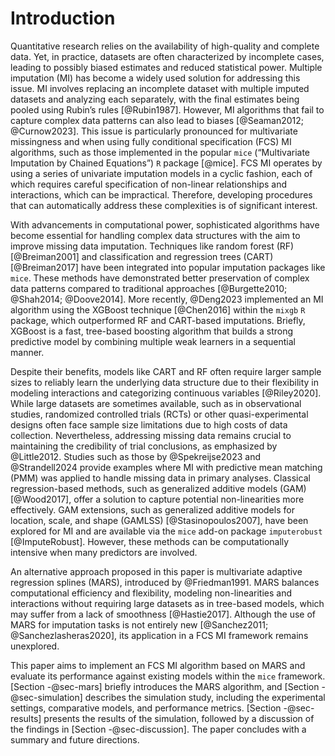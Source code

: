 # Introduction {#sec-introduction}

Quantitative research relies on the availability of high-quality and complete data. Yet, in practice, datasets are often characterized by incomplete cases, leading to possibly biased estimates and reduced statistical power. Multiple imputation (MI) has become a widely used solution for addressing this issue. MI involves replacing an incomplete dataset with multiple imputed datasets and analyzing each separately, with the final estimates being pooled using Rubin's rules [@Rubin1987]. However, MI algorithms that fail to capture complex data patterns can also lead to biases [@Seaman2012; @Curnow2023]. This issue is particularly pronounced for multivariate missingness and when using fully conditional specification (FCS) MI algorithms, such as those implemented in the popular `mice` ("Multivariate Imputation by Chained Equations") `R` package [@mice]. FCS MI operates by using a series of univariate imputation models in a cyclic fashion, each of which requires careful specification of non-linear relationships and interactions, which can be impractical. Therefore, developing procedures that can automatically address these complexities is of significant interest.

With advancements in computational power, sophisticated algorithms have become essential for handling complex data structures with the aim to improve missing data imputation. Techniques like random forest (RF) [@Breiman2001] and classification and regression trees (CART) [@Breiman2017] have been integrated into popular imputation packages like `mice`. These methods have demonstrated better preservation of complex data patterns compared to traditional approaches [@Burgette2010; @Shah2014; @Doove2014]. More recently, @Deng2023 implemented an MI algorithm using the XGBoost technique [@Chen2016] within the `mixgb` `R` package, which outperformed RF and CART-based imputations. Briefly, XGBoost is a fast, tree-based boosting algorithm that builds a strong predictive model by combining multiple weak learners in a sequential manner.

Despite their benefits, models like CART and RF often require larger sample sizes to reliably learn the underlying data structure due to their flexibility in modeling interactions and categorizing continuous variables [@Riley2020].
While large datasets are sometimes available, such as in observational studies, randomized controlled trials (RCTs) or other quasi-experimental designs often face sample size limitations due to high costs of data collection.
Nevertheless, addressing missing data remains crucial to maintaining the credibility of trial conclusions, as emphasized by @Little2012. Studies such as those by @Spekreijse2023 and @Strandell2024 provide examples where MI with predictive mean matching (PMM) was applied to handle missing data in primary analyses.
Classical regression-based methods, such as generalized additive models (GAM) [@Wood2017], offer a solution to capture potential non-linearities more effectively.
GAM extensions, such as generalized additive models for location, scale, and shape (GAMLSS) [@Stasinopoulos2007], have been explored for MI and are available via the `mice` add-on package `imputerobust` [@ImputeRobust]. However, these methods can be computationally intensive when many predictors are involved.

An alternative approach proposed in this paper is multivariate adaptive regression splines (MARS), introduced by @Friedman1991. MARS balances computational efficiency and flexibility, modeling non-linearities and interactions without requiring large datasets as in tree-based models, which may suffer from a lack of smoothness [@Hastie2017]. Although the use of MARS for imputation tasks is not entirely new [@Sanchez2011; @Sanchezlasheras2020], its application in a FCS MI framework remains unexplored.

This paper aims to implement an FCS MI algorithm based on MARS and evaluate its performance against existing models within the `mice` framework. 
[Section -@sec-mars] briefly introduces the MARS algorithm, and [Section -@sec-simulation] describes the simulation study, including the experimental settings, comparative models, and performance metrics.
[Section -@sec-results] presents the results of the simulation, followed by a discussion of the findings in [Section -@sec-discussion]. The paper concludes with a summary and future directions.
